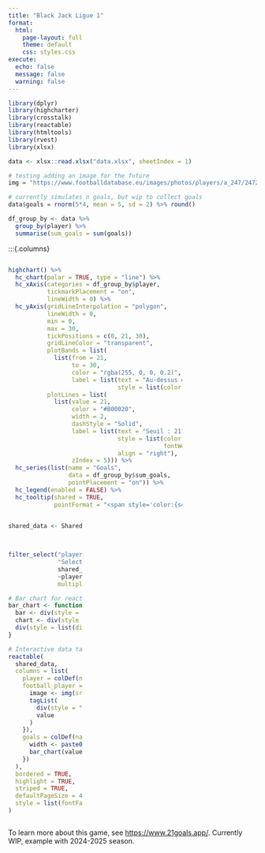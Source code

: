 ```yaml
---
title: "Black Jack Ligue 1"
format:
  html:
    page-layout: full
    theme: default
    css: styles.css
execute:
  echo: false
  message: false
  warning: false
---
```



```r
library(dplyr)
library(highcharter)
library(crosstalk)
library(reactable)
library(htmltools)
library(rvest)
library(xlsx)
```


```r
data <- xlsx::read.xlsx("data.xlsx", sheetIndex = 1)
```


```r
# testing adding an image for the future
img = "https://www.footballdatabase.eu/images/photos/players/a_247/247255.jpg"
```


```r
# currently simulates n goals, but wip to collect goals
data$goals = rnorm(5*4, mean = 5, sd = 2) %>% round()

df_group_by <- data %>%
  group_by(player) %>%
  summarise(sum_goals = sum(goals))
```

:::{.columns}

:::{.column width="70%"}
```r

highchart() %>%
  hc_chart(polar = TRUE, type = "line") %>%
  hc_xAxis(categories = df_group_by$player,
           tickmarkPlacement = "on",
           lineWidth = 0) %>%
  hc_yAxis(gridLineInterpolation = "polygon",
           lineWidth = 0,
           min = 0,
           max = 30,
           tickPositions = c(0, 21, 30),
           gridLineColor = "transparent",
           plotBands = list(
             list(from = 21,
                  to = 30,
                  color = "rgba(255, 0, 0, 0.2)",
                  label = list(text = "Au-dessus de 21",
                               style = list(color = "red")))),
           plotLines = list(
             list(value = 21,
                  color = "#B00020",
                  width = 2,
                  dashStyle = "Solid",
                  label = list(text = "Seuil : 21",
                               style = list(color = "#B00020",
                                            fontWeight = "bold"),
                               align = "right"),
                  zIndex = 5))) %>%
  hc_series(list(name = "Goals",
                 data = df_group_by$sum_goals,
                 pointPlacement = "on")) %>%
  hc_legend(enabled = FALSE) %>%
  hc_tooltip(shared = TRUE,
             pointFormat = "<span style='color:{series.color}'>{series.name}: <b>{point.y}</b><br/>")


```

:::

:::{.column width="30%"}

```r

shared_data <- SharedData$new(data,
                              key = ~row.names(data),
                              group = "players_group")

filter_select("player_selector",
              "Select a player :",
              shared_data,
              ~player,
              multiple = FALSE)

# Bar chart for reactable
bar_chart <- function(label, width = "100%", height = "1rem", fill = "#00bfc4", background = NULL){
  bar <- div(style = list(background = fill, width = width, height = height))
  chart <- div(style = list(flexGrow = 1, marginLeft = "0.5rem", background = background), bar)
  div(style = list(display = "flex", alignItems = "center"), label, chart)
}

# Interactive data table
reactable(
  shared_data,
  columns = list(
    player = colDef(name = "Joueur", style = list(fontWeight = "bold"), show = FALSE),
    football_player = colDef(name = "Football Player", align = "left", cell = function(value){
      image <- img(src = img, style = "height: 24px;", alt = value)
      tagList(
        div(style = "display: inline-block; width: 45px", image),
        value
      )
    }),
    goals = colDef(name = "Goals", cell = function(value){
      width <- paste0(value / max(data$goals) * 100, "%")
      bar_chart(value, width = width)
    })
  ),
  bordered = TRUE,
  highlight = TRUE,
  striped = TRUE,
  defaultPageSize = 4,
  style = list(fontFamily = "Arial", fontSize = "15px")
)

```

:::

To learn more about this game, see <https://www.21goals.app/>.
Currently WIP, example with 2024-2025 season.